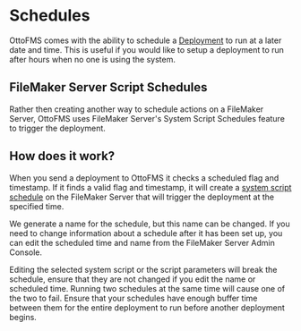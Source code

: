 
# Schedules

OttoFMS comes with the ability to schedule a [Deployment](/concepts/deployments) to run at a later date and time. This is useful if you would like to setup a deployment to run after hours when no one is using the system.

## FileMaker Server Script Schedules

Rather then creating another way to schedule actions on a FileMaker Server, OttoFMS uses FileMaker Server's System Script Schedules feature to trigger the deployment.

## How does it work?

When you send a deployment to OttoFMS it checks a scheduled flag and timestamp. If it finds a valid flag and timestamp, it will create a [system script schedule](https://help.claris.com/en/server-help/content/schedule-run-system-script.html) on the FileMaker Server that will trigger the deployment at the specified time.

We generate a name for the schedule, but this name can be changed. If you need to change information about a schedule after it has been set up, you can edit the scheduled time and name from the FileMaker Server Admin Console.

<Callout type="warning">
  Editing the selected system script or the script parameters will break the
  schedule, ensure that they are not changed if you edit the name or scheduled
  time.
</Callout>

<Callout type="warning">
  Running two schedules at the same time will cause one of the two to fail.
  Ensure that your schedules have enough buffer time between them for the entire
  deployment to run before another deployment begins.
</Callout>